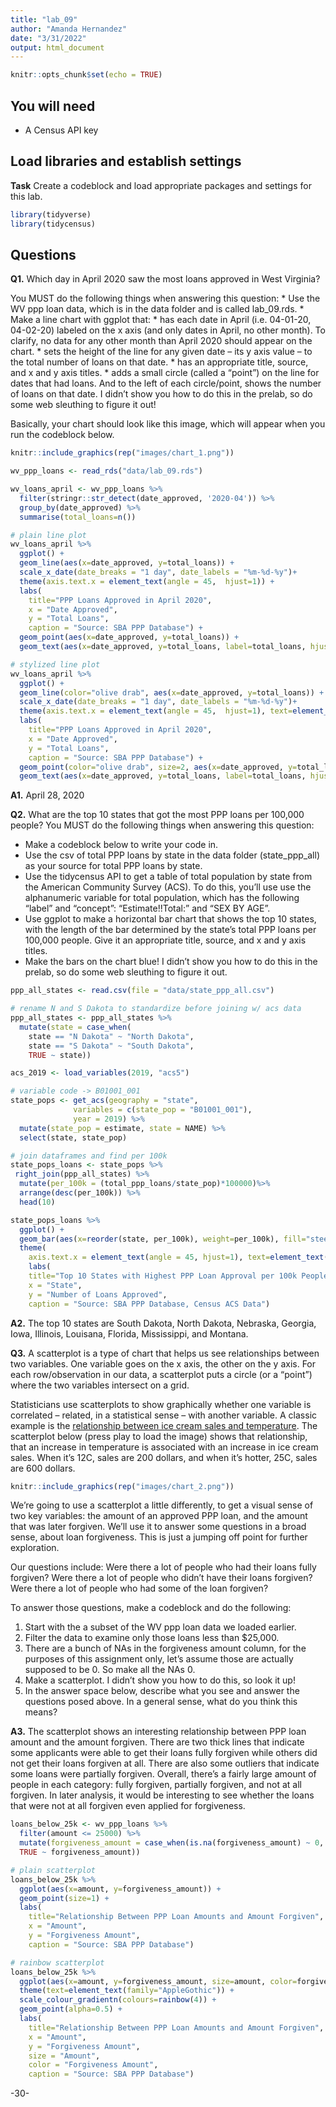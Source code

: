 ```yaml
---
title: "lab_09"
author: "Amanda Hernandez"
date: "3/31/2022"
output: html_document
---
```


```r
knitr::opts_chunk$set(echo = TRUE)
```

## You will need

* A Census API key

## Load libraries and establish settings

**Task** Create a codeblock and load appropriate packages and settings for this lab.

```r
library(tidyverse)
library(tidycensus)
```

## Questions

**Q1.** Which day in April 2020 saw the most loans approved in West Virginia? 

You MUST do the following things when answering this question:
* Use the WV ppp loan data, which is in the data folder and is called lab_09.rds.
* Make a line chart with ggplot that:
  * has each date in April (i.e. 04-01-20, 04-02-20) labeled on the x axis (and only dates in April, no other month). To clarify, no data for any other month than April 2020 should appear on the chart. 
  * sets the height of the line for any given date -- its y axis value -- to the total number of loans on that date.
  * has an appropriate title, source, and x and y axis titles. 
  * adds a small circle (called a "point") on the line for dates that had loans. And to the left of each circle/point, shows the number of loans on that date.  I didn't show you how to do this in the prelab, so do some web sleuthing to figure it out! 

Basically, your chart should look like this image, which will appear when you run the codeblock below. 

```r
knitr::include_graphics(rep("images/chart_1.png"))
```

```r

wv_ppp_loans <- read_rds("data/lab_09.rds")

wv_loans_april <- wv_ppp_loans %>%
  filter(stringr::str_detect(date_approved, '2020-04')) %>% 
  group_by(date_approved) %>% 
  summarise(total_loans=n())

# plain line plot
wv_loans_april %>%
  ggplot() + 
  geom_line(aes(x=date_approved, y=total_loans)) +
  scale_x_date(date_breaks = "1 day", date_labels = "%m-%d-%y")+
  theme(axis.text.x = element_text(angle = 45,  hjust=1)) +
  labs(
    title="PPP Loans Approved in April 2020",
    x = "Date Approved",
    y = "Total Loans",
    caption = "Source: SBA PPP Database") +
  geom_point(aes(x=date_approved, y=total_loans)) +
  geom_text(aes(x=date_approved, y=total_loans, label=total_loans, hjust=1.25))

# stylized line plot
wv_loans_april %>%
  ggplot() + 
  geom_line(color="olive drab", aes(x=date_approved, y=total_loans)) +
  scale_x_date(date_breaks = "1 day", date_labels = "%m-%d-%y")+
  theme(axis.text.x = element_text(angle = 45,  hjust=1), text=element_text(family="AppleGothic")) +
  labs(
    title="PPP Loans Approved in April 2020",
    x = "Date Approved",
    y = "Total Loans",
    caption = "Source: SBA PPP Database") +
  geom_point(color="olive drab", size=2, aes(x=date_approved, y=total_loans)) +
  geom_text(aes(x=date_approved, y=total_loans, label=total_loans, hjust=1.25, fontface = "bold"))

```

**A1.** April 28, 2020

**Q2.** What are the top 10 states that got the most PPP loans per 100,000 people? You MUST do the following things when answering this question:

* Make a codeblock below to write your code in.
* Use the csv of total PPP loans by state in the data folder (state_ppp_all) as your source for total PPP loans by state.  
* Use the tidycensus API to get a table of total population by state from the American Community Survey (ACS). To do this, you'll use use the alphanumeric variable for total population, which has the following "label" and "concept": "Estimate!!Total:" and "SEX BY AGE".  
* Use ggplot to make a horizontal bar chart that shows the top 10 states, with the length of the bar determined by the state's total PPP loans per 100,000 people. Give it an appropriate title, source, and x and y axis titles. 
* Make the bars on the chart blue! I didn't show you how to do this in the prelab, so do some web sleuthing to figure it out.  

```r

ppp_all_states <- read.csv(file = "data/state_ppp_all.csv")

# rename N and S Dakota to standardize before joining w/ acs data
ppp_all_states <- ppp_all_states %>% 
  mutate(state = case_when(
    state == "N Dakota" ~ "North Dakota",
    state == "S Dakota" ~ "South Dakota",
    TRUE ~ state))

acs_2019 <- load_variables(2019, "acs5")

# variable code -> B01001_001
state_pops <- get_acs(geography = "state",
              variables = c(state_pop = "B01001_001"),
              year = 2019) %>% 
  mutate(state_pop = estimate, state = NAME) %>% 
  select(state, state_pop)

# join dataframes and find per 100k
state_pops_loans <- state_pops %>% 
 right_join(ppp_all_states) %>% 
  mutate(per_100k = (total_ppp_loans/state_pop)*100000)%>% 
  arrange(desc(per_100k)) %>%
  head(10)

state_pops_loans %>%
  ggplot() +
  geom_bar(aes(x=reorder(state, per_100k), weight=per_100k), fill="steel blue") +
  theme(
    axis.text.x = element_text(angle = 45, hjust=1), text=element_text(family="AppleGothic")) + 
    labs(
    title="Top 10 States with Highest PPP Loan Approval per 100k People",
    x = "State",
    y = "Number of Loans Approved",
    caption = "Source: SBA PPP Database, Census ACS Data") 

```

**A2.** The top 10 states are South Dakota, North Dakota, Nebraska, Georgia, Iowa, Illinois, Louisana, Florida, Mississippi, and Montana.

**Q3.**  A scatterplot is a type of chart that helps us see relationships between two variables. One variable goes on the x axis, the other on the y axis.  For each row/observation in our data, a scatterplot puts a circle (or a "point") where the two variables intersect on a grid. 

Statisticians use scatterplots to show graphically whether one variable is correlated -- related, in a statistical sense -- with another variable.  A classic example is the [relationship between ice cream sales and temperature](https://www.mathsisfun.com/data/scatter-xy-plots.html).  The scatterplot below (press play to load the image) shows that relationship, that an increase in temperature is associated with an increase in ice cream sales. When it's 12C, sales are 200 dollars, and when it's hotter, 25C, sales are 600 dollars.

```r
knitr::include_graphics(rep("images/chart_2.png"))
```

We're going to use a scatterplot a little differently, to get a visual sense of two key variables: the amount of an approved PPP loan, and the amount that was later forgiven. We'll use it to answer some questions in a broad sense, about loan forgiveness.  This is just a jumping off point for further exploration. 

Our questions include: Were there a lot of people who had their loans fully forgiven?  Were there a lot of people who didn't have their loans forgiven? Were there a lot of people who had some of the loan forgiven? 

To answer those questions, make a codeblock and do the following:

1. Start with the a subset of the WV ppp loan data we loaded earlier.
2. Filter the data to examine only those loans less than $25,000.
3. There are a bunch of NAs in the forgiveness amount column, for the purposes of this assignment only, let's assume those are actually supposed to be 0. So make all the NAs 0. 
4. Make a scatterplot. I didn't show you how to do this, so look it up! 
5. In the answer space below, describe what you see and answer the questions posed above.  In a general sense, what do you think this means?  

**A3.** The scatterplot shows an interesting relationship between PPP loan amount and the amount forgiven. There are two thick lines that indicate some applicants were able to get their loans fully forgiven while others did not get their loans forgiven at all. There are also some outliers that indicate some loans were partially forgiven. Overall, there's a fairly large amount of people in each category: fully forgiven, partially forgiven, and not at all forgiven. In later analysis, it would be interesting to see whether the loans that were not at all forgiven even applied for forgiveness. 

```r

loans_below_25k <- wv_ppp_loans %>%
  filter(amount <= 25000) %>%
  mutate(forgiveness_amount = case_when(is.na(forgiveness_amount) ~ 0,
  TRUE ~ forgiveness_amount))

# plain scatterplot
loans_below_25k %>%
  ggplot(aes(x=amount, y=forgiveness_amount)) +
  geom_point(size=1) +
  labs(
    title="Relationship Between PPP Loan Amounts and Amount Forgiven",
    x = "Amount",
    y = "Forgiveness Amount",
    caption = "Source: SBA PPP Database") 

# rainbow scatterplot
loans_below_25k %>%
  ggplot(aes(x=amount, y=forgiveness_amount, size=amount, color=forgiveness_amount)) +
  theme(text=element_text(family="AppleGothic")) +
  scale_colour_gradientn(colours=rainbow(4)) +
  geom_point(alpha=0.5) +
  labs(
    title="Relationship Between PPP Loan Amounts and Amount Forgiven",
    x = "Amount",
    y = "Forgiveness Amount",
    size = "Amount", 
    color = "Forgiveness Amount",
    caption = "Source: SBA PPP Database") 

```

-30-
